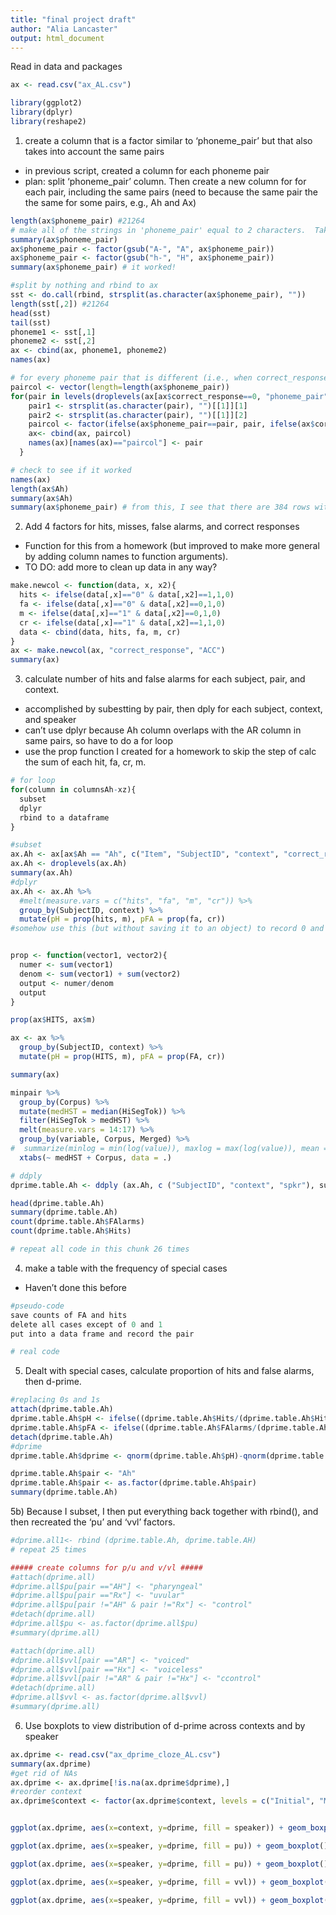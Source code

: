```yaml
---
title: "final project draft"
author: "Alia Lancaster"
output: html_document
---
```

Read in data and packages
```r
ax <- read.csv("ax_AL.csv")

library(ggplot2)
library(dplyr)
library(reshape2)
```


1) create a column that is a factor similar to 'phoneme_pair' but that also takes into account the same pairs
- in previous script, created a column for each phoneme pair
- plan: split 'phoneme_pair' column.  Then create a new column for for each pair, including the same pairs (need to because the same pair the the same for some pairs, e.g., Ah and Ax)

```r
length(ax$phoneme_pair) #21264
# make all of the strings in 'phoneme_pair' equal to 2 characters.  Take out or replace "-"
summary(ax$phoneme_pair)
ax$phoneme_pair <- factor(gsub("A-", "A", ax$phoneme_pair))
ax$phoneme_pair <- factor(gsub("h-", "H", ax$phoneme_pair))
summary(ax$phoneme_pair) # it worked!

#split by nothing and rbind to ax
sst <- do.call(rbind, strsplit(as.character(ax$phoneme_pair), ""))
length(sst[,2]) #21264
head(sst)
tail(sst)
phoneme1 <- sst[,1]
phoneme2 <- sst[,2]
ax <- cbind(ax, phoneme1, phoneme2)
names(ax)

# for every phoneme pair that is different (i.e., when correct_response is 0)
paircol <- vector(length=length(ax$phoneme_pair))
for(pair in levels(droplevels(ax[ax$correct_response==0, "phoneme_pair"]))){
    pair1 <- strsplit(as.character(pair), "")[[1]][1]
    pair2 <- strsplit(as.character(pair), "")[[1]][2]
    paircol <- factor(ifelse(ax$phoneme_pair==pair, pair, ifelse(ax$correct_response==1 &  ax$phoneme1==pair1, pair, ifelse(ax$correct_response==1 & ax$phoneme1 ==pair2, pair, 0))))
    ax<- cbind(ax, paircol)
    names(ax)[names(ax)=="paircol"] <- pair
  }

# check to see if it worked
names(ax)
length(ax$Ah)
summary(ax$Ah)
summary(ax$phoneme_pair) # from this, I see that there are 384 rows with Ah, 1341 for AA, and 1341 for hh.  This means that Ah should have 3068 rows (384+1341+1341) in ax$Ah 

```

2) Add 4 factors for hits, misses, false alarms, and correct responses
- Function for this from a homework (but improved to make more general by adding column names to function arguments).
- TO DO: add more to clean up data in any way?

```r
make.newcol <- function(data, x, x2){
  hits <- ifelse(data[,x]=="0" & data[,x2]==1,1,0)
  fa <- ifelse(data[,x]=="0" & data[,x2]==0,1,0)
  m <- ifelse(data[,x]=="1" & data[,x2]==0,1,0)
  cr <- ifelse(data[,x]=="1" & data[,x2]==1,1,0)
  data <- cbind(data, hits, fa, m, cr) 
}
ax <- make.newcol(ax, "correct_response", "ACC")
summary(ax)
```


3) calculate number of hits and false alarms for each subject, pair, and context.

- accomplished by subestting by pair, then dply for each subject, context, and speaker
- can't use dplyr because Ah column overlaps with the AR column in same pairs, so have to do a for loop
- use the prop function I created for a homework to skip the step of calc the sum of each hit, fa, cr, m.  

```r
# for loop
for(column in columnsAh-xz){
  subset
  dplyr
  rbind to a dataframe
}

#subset
ax.Ah <- ax[ax$Ah == "Ah", c("Item", "SubjectID", "context", "correct_response","RT", "ACC", "spkr", "pu", "vvl", "list", "hits", "fa", "m", "cr") ]
ax.Ah <- droplevels(ax.Ah)
summary(ax.Ah)
#dplyr
ax.Ah <- ax.Ah %>%
  #melt(measure.vars = c("hits", "fa", "m", "cr")) %>%
  group_by(SubjectID, context) %>%
  mutate(pH = prop(hits, m), pFA = prop(fa, cr))
#somehow use this (but without saving it to an object) to record 0 and 1


prop <- function(vector1, vector2){
  numer <- sum(vector1)
  denom <- sum(vector1) + sum(vector2)
  output <- numer/denom
  output
}

prop(ax$HITS, ax$m)

ax <- ax %>%
  group_by(SubjectID, context) %>%
  mutate(pH = prop(HITS, m), pFA = prop(FA, cr))

summary(ax)

minpair %>%
  group_by(Corpus) %>%
  mutate(medHST = median(HiSegTok)) %>%
  filter(HiSegTok > medHST) %>%
  melt(measure.vars = 14:17) %>%
  group_by(variable, Corpus, Merged) %>%
#  summarize(minlog = min(log(value)), maxlog = max(log(value)), mean = mean(log(value)))
  xtabs(~ medHST + Corpus, data = .)

# ddply
dprime.table.Ah <- ddply (ax.Ah, c ("SubjectID", "context", "spkr"), summarize, meanACC = mean(ACC), meanRT = mean(RT), Hits = sum(HITS), FAlarms = sum(FA), miss = sum(m), cr= sum(cr), n = length(RT))

head(dprime.table.Ah)
summary(dprime.table.Ah)
count(dprime.table.Ah$FAlarms)
count(dprime.table.Ah$Hits)

# repeat all code in this chunk 26 times

```

4) make a table with the frequency of special cases
- Haven't done this before

```r
#pseudo-code
save counts of FA and hits
delete all cases except of 0 and 1
put into a data frame and record the pair

# real code
```


5) Dealt with special cases, calculate proportion of hits and false alarms, then d-prime.

```r
#replacing 0s and 1s 
attach(dprime.table.Ah)
dprime.table.Ah$pH <- ifelse((dprime.table.Ah$Hits/(dprime.table.Ah$Hits + dprime.table.Ah$miss)) ==1, 0.875, ifelse((dprime.table.Ah$Hits/(dprime.table.Ah$Hits + dprime.table.Ah$miss))==0, 0.125, dprime.table.Ah$Hits/(dprime.table.Ah$Hits + dprime.table.Ah$miss))) 
dprime.table.Ah$pFA <- ifelse((dprime.table.Ah$FAlarms/(dprime.table.Ah$FAlarms + dprime.table.Ah$cr)) ==1, 0.986, ifelse((dprime.table.Ah$FAlarms/(dprime.table.Ah$FAlarms + dprime.table.Ah$cr))==0, 0.0135, dprime.table.Ah$FAlarms/(dprime.table.Ah$FAlarms + dprime.table.Ah$cr))) 
detach(dprime.table.Ah)
#dprime
dprime.table.Ah$dprime <- qnorm(dprime.table.Ah$pH)-qnorm(dprime.table.Ah$pFA)

dprime.table.Ah$pair <- "Ah"
dprime.table.Ah$pair <- as.factor(dprime.table.Ah$pair)
summary(dprime.table.Ah)

```

5b) Because I subset, I then put everything back together with rbind(), and then recreated the 'pu' and 'vvl' factors.

```r
#dprime.all1<- rbind (dprime.table.Ah, dprime.table.AH) 
# repeat 25 times

##### create columns for p/u and v/vl #####
#attach(dprime.all)
#dprime.all$pu[pair =="AH"] <- "pharyngeal"
#dprime.all$pu[pair =="Rx"] <- "uvular"
#dprime.all$pu[pair !="AH" & pair !="Rx"] <- "control"
#detach(dprime.all)
#dprime.all$pu <- as.factor(dprime.all$pu)
#summary(dprime.all)

#attach(dprime.all)
#dprime.all$vvl[pair =="AR"] <- "voiced"
#dprime.all$vvl[pair =="Hx"] <- "voiceless"
#dprime.all$vvl[pair !="AR" & pair !="Hx"] <- "ccontrol"
#detach(dprime.all)
#dprime.all$vvl <- as.factor(dprime.all$vvl)
#summary(dprime.all)

```

6) Use boxplots to view distribution of d-prime across contexts and by speaker
```r
ax.dprime <- read.csv("ax_dprime_cloze_AL.csv")
summary(ax.dprime)
#get rid of NAs
ax.dprime <- ax.dprime[!is.na(ax.dprime$dprime),]
#reorder context
ax.dprime$context <- factor(ax.dprime$context, levels = c("Initial", "Medial", "Final"))


ggplot(ax.dprime, aes(x=context, y=dprime, fill = speaker)) + geom_boxplot() + scale_fill_brewer(palette="Set1") + xlab("Context") + ylab("D-Prime") + theme_bw()

ggplot(ax.dprime, aes(x=speaker, y=dprime, fill = pu)) + geom_boxplot() + scale_fill_brewer(palette="Set1") + xlab("Context") + ylab("D-Prime") + theme_bw()

ggplot(ax.dprime, aes(x=speaker, y=dprime, fill = pu)) + geom_boxplot() + scale_fill_brewer(palette="Set1") + xlab("Context") + ylab("D-Prime") + theme_bw() + facet_grid (.~context)

ggplot(ax.dprime, aes(x=speaker, y=dprime, fill = vvl)) + geom_boxplot() + scale_fill_brewer(palette="Set1") + xlab("Context") + ylab("D-Prime") + theme_bw()

ggplot(ax.dprime, aes(x=speaker, y=dprime, fill = vvl)) + geom_boxplot() + scale_fill_brewer(palette="Set1") + xlab("Context") + ylab("D-Prime") + theme_bw() + facet_grid (.~context)

```

